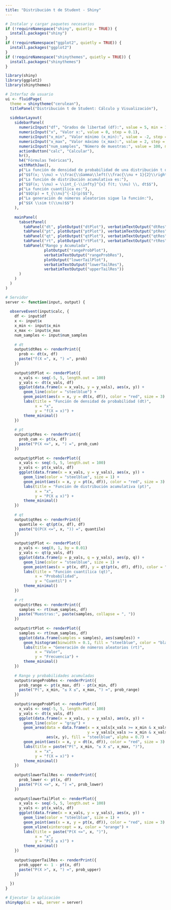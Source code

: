 ```yaml
---
title: "Distribución t de Student - Shiny"
---
```


```r
# Instalar y cargar paquetes necesarios
if (!requireNamespace("shiny", quietly = TRUE)) {
  install.packages("shiny")
}
if (!requireNamespace("ggplot2", quietly = TRUE)) {
  install.packages("ggplot2")
}
if (!requireNamespace("shinythemes", quietly = TRUE)) {
  install.packages("shinythemes")
}

library(shiny)
library(ggplot2)
library(shinythemes)

# Interfaz de usuario
ui <- fluidPage(
  theme = shinytheme("cerulean"),
  titlePanel("Distribución t de Student: Cálculo y Visualización"),
  
  sidebarLayout(
    sidebarPanel(
      numericInput("df", "Grados de libertad (df):", value = 5, min = 1, step = 1),
      numericInput("x", "Valor x:", value = 0, step = 0.1),
      numericInput("x_min", "Valor mínimo (x_min):", value = -2, step = 0.1),
      numericInput("x_max", "Valor máximo (x_max):", value = 2, step = 0.1),
      numericInput("num_samples", "Número de muestras:", value = 100, min = 1, step = 1),
      actionButton("calc", "Calcular"),
      hr(),
      h4("Fórmulas Teóricas"),
      withMathJax(),
      p("La función de densidad de probabilidad de una distribución t de Student es:"),
      p("$$f(x; \\nu) = \\frac{\\Gamma\\left(\\frac{\\nu + 1}{2}\\right)}{\\sqrt{\\nu \\pi} \\Gamma\\left(\\frac{\\nu}{2}\\right)} \\left(1 + \\frac{x^2}{\\nu}\\right)^{-\\frac{\\nu + 1}{2}}$$"),
      p("La función de distribución acumulativa es:"),
      p("$$F(x; \\nu) = \\int_{-\\infty}^{x} f(t; \\nu) \\, dt$$"),
      p("La función cuantílica es:"),
      p("$$Q(p) = t_{\\nu}^{-1}(p)$$"),
      p("La generación de números aleatorios sigue la función:"),
      p("$$X \\sim t(\\nu)$$")
    ),
    
    mainPanel(
      tabsetPanel(
        tabPanel("dt", plotOutput("dtPlot"), verbatimTextOutput("dtRes")),
        tabPanel("pt", plotOutput("ptPlot"), verbatimTextOutput("ptRes")),
        tabPanel("qt", plotOutput("qtPlot"), verbatimTextOutput("qtRes")),
        tabPanel("rt", plotOutput("rtPlot"), verbatimTextOutput("rtRes")),
        tabPanel("Rango y Acumulada", 
                 plotOutput("rangeProbPlot"), 
                 verbatimTextOutput("rangeProbRes"),
                 plotOutput("lowerTailPlot"), 
                 verbatimTextOutput("lowerTailRes"),
                 verbatimTextOutput("upperTailRes"))
      )
    )
  )
)

# Servidor
server <- function(input, output) {
  
  observeEvent(input$calc, {
    df <- input$df
    x <- input$x
    x_min <- input$x_min
    x_max <- input$x_max
    num_samples <- input$num_samples
    
    # dt
    output$dtRes <- renderPrint({
      prob <- dt(x, df)
      paste("f(X =", x, ") =", prob)
    })
    
    output$dtPlot <- renderPlot({
      x_vals <- seq(-5, 5, length.out = 100)
      y_vals <- dt(x_vals, df)
      ggplot(data.frame(x = x_vals, y = y_vals), aes(x, y)) +
        geom_line(color = "steelblue") +
        geom_point(aes(x = x, y = dt(x, df)), color = "red", size = 3) +
        labs(title = "Función de densidad de probabilidad (dt)",
             x = "x",
             y = "f(X = x)") +
        theme_minimal()
    })
    
    # pt
    output$ptRes <- renderPrint({
      prob_cum <- pt(x, df)
      paste("P(X <=", x, ") =", prob_cum)
    })
    
    output$ptPlot <- renderPlot({
      x_vals <- seq(-5, 5, length.out = 100)
      y_vals <- pt(x_vals, df)
      ggplot(data.frame(x = x_vals, y = y_vals), aes(x, y)) +
        geom_line(color = "steelblue", size = 1) +
        geom_point(aes(x = x, y = pt(x, df)), color = "red", size = 3) +
        labs(title = "Función de distribución acumulativa (pt)",
             x = "x",
             y = "P(X ≤ x)") +
        theme_minimal()
    })
    
    # qt
    output$qtRes <- renderPrint({
      quantile <- qt(pt(x, df), df)
      paste("Q(P(X <=", x, ")) =", quantile)
    })
    
    output$qtPlot <- renderPlot({
      p_vals <- seq(0, 1, by = 0.01)
      y_vals <- qt(p_vals, df)
      ggplot(data.frame(p = p_vals, q = y_vals), aes(p, q)) +
        geom_line(color = "steelblue", size = 1) +
        geom_point(aes(x = pt(x, df), y = qt(pt(x, df), df)), color = "red", size = 3) +
        labs(title = "Función cuantílica (qt)",
             x = "Probabilidad",
             y = "Cuantil") +
        theme_minimal()
    })
    
    # rt
    output$rtRes <- renderPrint({
      samples <- rt(num_samples, df)
      paste("Muestras:", paste(samples, collapse = ", "))
    })
    
    output$rtPlot <- renderPlot({
      samples <- rt(num_samples, df)
      ggplot(data.frame(samples = samples), aes(samples)) +
        geom_histogram(binwidth = 0.1, fill = "steelblue", color = "black") +
        labs(title = "Generación de números aleatorios (rt)",
             x = "Valor",
             y = "Frecuencia") +
        theme_minimal()
    })
    
    # Rango y probabilidades acumuladas
    output$rangeProbRes <- renderPrint({
      prob_range <- pt(x_max, df) - pt(x_min, df)
      paste("P(", x_min, "≤ X ≤", x_max, ") =", prob_range)
    })
    
    output$rangeProbPlot <- renderPlot({
      x_vals <- seq(-5, 5, length.out = 100)
      y_vals <- dt(x_vals, df)
      ggplot(data.frame(x = x_vals, y = y_vals), aes(x, y)) +
        geom_line(color = "gray") +
        geom_area(data = data.frame(x = x_vals[x_vals >= x_min & x_vals <= x_max], 
                                    y = y_vals[x_vals >= x_min & x_vals <= x_max]), 
                  aes(x, y), fill = "steelblue", alpha = 0.7) +
        geom_point(aes(x = x, y = dt(x, df)), color = "red", size = 3) +
        labs(title = paste("P(", x_min, "≤ X ≤", x_max, ")"),
             x = "x",
             y = "f(X = x)") +
        theme_minimal()
    })
    
    output$lowerTailRes <- renderPrint({
      prob_lower <- pt(x, df)
      paste("P(X <=", x, ") =", prob_lower)
    })
    
    output$lowerTailPlot <- renderPlot({
      x_vals <- seq(-5, 5, length.out = 100)
      y_vals <- pt(x_vals, df)
      ggplot(data.frame(x = x_vals, y = y_vals), aes(x, y)) +
        geom_line(color = "steelblue", size = 1) +
        geom_point(aes(x = x, y = pt(x, df)), color = "red", size = 3) +
        geom_vline(xintercept = x, color = "orange") +
        labs(title = paste("P(X <=", x, ")"),
             x = "x",
             y = "P(X ≤ x)") +
        theme_minimal()
    })
    
    output$upperTailRes <- renderPrint({
      prob_upper <- 1 - pt(x, df)
      paste("P(X >", x, ") =", prob_upper)
    })
    
  })
}

# Ejecutar la aplicación
shinyApp(ui = ui, server = server)

```

